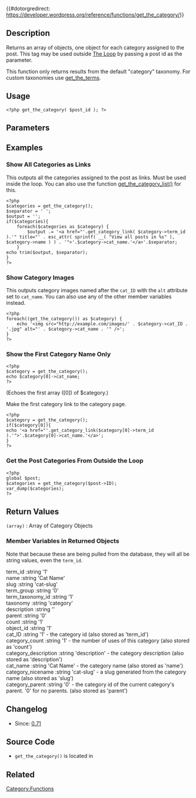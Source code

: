 {{#dotorgredirect: https://developer.wordpress.org/reference/functions/get_the_category/}}

{{Languages|
{{en|Function Reference/get_the_category}}
{{ja|テンプレートタグ/get_the_category}}
}}

== Description ==

Returns an array of objects, one object for each category assigned to the post. This tag may be used outside [[The Loop]] by passing a post id as the parameter.

This function only returns results from the default "category" taxonomy.  For custom taxonomies use [[Function_Reference/get_the_terms|get_the_terms]].

== Usage ==

<pre><?php get_the_category( $post_id ); ?></pre>

== Parameters ==

{{Parameter|post_id|integer|The post id.|optional|$post->ID (The current post ID)}}

== Examples ==
===Show All Categories as Links===
This outputs all the categories assigned to the post as links. Must be used inside the loop. You can also use the function  [[Function_Reference/get_the_category_list|get_the_category_list()]] for this. 
<pre><?php
$categories = get_the_category();
$separator = ' ';
$output = '';
if($categories){
	foreach($categories as $category) {
		$output .= '<a href="'.get_category_link( $category->term_id ).'" title="' . esc_attr( sprintf( __( "View all posts in %s" ), $category->name ) ) . '">'.$category->cat_name.'</a>'.$separator;
	}
echo trim($output, $separator);
}
?>
</pre>

===Show Category Images===

This outputs category images named after the <tt>cat_ID</tt> with the <tt>alt</tt> attribute set to <tt>cat_name</tt>. You can also use any of the other member variables instead.

<pre><?php 
foreach((get_the_category()) as $category) { 
    echo '<img src="http://example.com/images/' . $category->cat_ID . '.jpg" alt="' . $category->cat_name . '" />'; 
} 
?>
</pre>

===Show the First Category Name Only===

<pre><?php
$category = get_the_category(); 
echo $category[0]->cat_name;
?></pre>

(Echoes the first array ([0]) of $category.)

Make the first category link to the category page.

<pre>
<?php 
$category = get_the_category(); 
if($category[0]){
echo '<a href="'.get_category_link($category[0]->term_id ).'">'.$category[0]->cat_name.'</a>';
}
?>
</pre>

===Get the Post Categories From Outside the Loop===

<pre><?php
global $post;
$categories = get_the_category($post->ID);
var_dump($categories);
?></pre>

==Return Values==

; <tt>(array)</tt> : Array of Category Objects

===Member Variables in Returned Objects===

Note that because these are being pulled from the database, they will all be string values, even the <tt>term_id</tt>.

;term_id :string '1' 
;name :string 'Cat Name' 
;slug :string 'cat-slug' 
;term_group :string '0' 
;term_taxonomy_id :string '1' 
;taxonomy :string 'category' 
;description :string '' 
;parent :string '0' 
;count :string '1' 
;object_id :string '1' 
;cat_ID :string '1' - the category id (also stored as 'term_id')
;category_count :string '1' - the number of uses of this category (also stored as 'count')
;category_description :string 'description' - the category description (also stored as 'description')
;cat_name :string 'Cat Name' - the category name (also stored as 'name')
;category_nicename :string 'cat-slug' - a slug generated from the category name (also stored as 'slug')
;category_parent :string '0' - the category id of the current category's parent. '0' for no parents. (also stored as 'parent')

== Changelog ==

* Since: [[Version 0.71|0.71]]

== Source Code ==
* <tt>get_the_category()</tt> is located in {{Trac|wp-includes/category-template.php}}

== Related ==

{{Category Tags}}

{{Tag Footer}}

[[Category:Functions]]